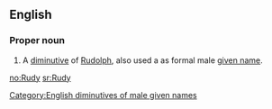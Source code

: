 ==English==

===Proper noun===
{{en-proper noun}}

# A [[diminutive]] of [[Rudolph]], also used a as formal male [[given name]].

[[Category:English diminutives of male given names]]

[[no:Rudy]]
[[sr:Rudy]]
